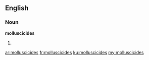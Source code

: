 ==English==

===Noun===
'''molluscicides'''

# {{plural of|[[molluscicide]]}}

[[ar:molluscicides]]
[[fr:molluscicides]]
[[ku:molluscicides]]
[[my:molluscicides]]